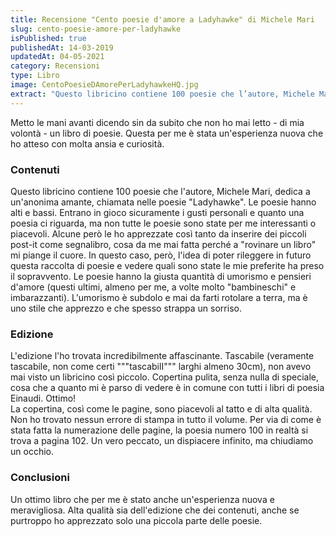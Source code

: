 ```yaml
---
title: Recensione "Cento poesie d'amore a Ladyhawke" di Michele Mari
slug: cento-poesie-amore-per-ladyhawke
isPublished: true
publishedAt: 14-03-2019
updatedAt: 04-05-2021
category: Recensioni
type: Libro
image: CentoPoesieDAmorePerLadyhawkeHQ.jpg
extract: "Questo libricino contiene 100 poesie che l’autore, Michele Mari, dedica a un’anonima amante, chiamata nelle poesie “Ladyhawke”. Le poesie hanno alti e bassi. Entrano in gioco sicuramente i gusti personali e quanto una poesia ci riguarda, ma non tutte le poesie sono state per me interessanti o piacevoli. Alcune però le ho apprezzate così tanto da inserire dei piccoli post-it come segnalibro, cosa da me mai fatta perché a “rovinare un libro” mi piange il cuore. In questo caso, però, l’idea di poter rileggere in futuro questa raccolta di poesie e vedere quali sono state le mie preferite ha preso il sopravvento. Le poesie hanno la giusta quantità di umorismo e pensieri d’amore (questi ultimi, almeno per me, a volte molto “bambineschi” e imbarazzanti). L’umorismo è subdolo e mai da farti rotolare a terra, ma è uno stile che apprezzo e che spesso strappa un sorriso."
---
```


<Book slug="cento-poesie-damore-a-ladyhawke" />

Metto le mani avanti dicendo sin da subito che non ho mai letto - di mia volontà - un libro di poesie. Questa per me è stata un'esperienza nuova che ho atteso con molta ansia e curiosità.

### Contenuti

Questo libricino contiene 100 poesie che l'autore, Michele Mari, dedica a un'anonima amante, chiamata nelle poesie "Ladyhawke". Le poesie hanno alti e bassi. Entrano in gioco sicuramente i gusti personali e quanto una poesia ci riguarda, ma non tutte le poesie sono state per me interessanti o piacevoli. Alcune però le ho apprezzate così tanto da inserire dei piccoli post-it come segnalibro, cosa da me mai fatta perché a "rovinare un libro" mi piange il cuore. In questo caso, però, l'idea di poter rileggere in futuro questa raccolta di poesie e vedere quali sono state le mie preferite ha preso il sopravvento. Le poesie hanno la giusta quantità di umorismo e pensieri d'amore (questi ultimi, almeno per me, a volte molto "bambineschi" e imbarazzanti). L'umorismo è subdolo e mai da farti rotolare a terra, ma è uno stile che apprezzo e che spesso strappa un sorriso.

### Edizione

L'edizione l'ho trovata incredibilmente affascinante. Tascabile (veramente tascabile, non come certi """tascabilI""" larghi almeno 30cm), non avevo mai visto un libricino così piccolo. Copertina pulita, senza nulla di speciale, cosa che a quanto mi è parso di vedere è in comune con tutti i libri di poesia Einaudi. Ottimo!  
La copertina, così come le pagine, sono piacevoli al tatto e di alta qualità. Non ho trovato nessun errore di stampa in tutto il volume. Per via di come è stata fatta la numerazione delle pagine, la poesia numero 100 in realtà si trova a pagina 102. Un vero peccato, un dispiacere infinito, ma chiudiamo un occhio.

### Conclusioni

Un ottimo libro che per me è stato anche un'esperienza nuova e meravigliosa. Alta qualità sia dell'edizione che dei contenuti, anche se purtroppo ho apprezzato solo una piccola parte delle poesie.